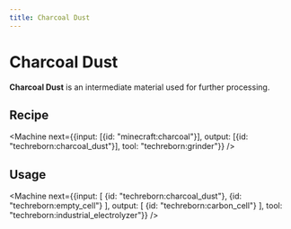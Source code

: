 ```yaml
---
title: Charcoal Dust
---
```


<ItemImage file="charcoal_dust" alt="Charcoal Dust" size="200" />

# Charcoal Dust

**Charcoal Dust** is an intermediate material used for further processing.

## Recipe

<CraftingTable recipe="input techreborn:small_pile_of_charcoal_dust techreborn:small_pile_of_charcoal_dust air input techreborn:small_pile_of_charcoal_dust techreborn:small_pile_of_charcoal_dust air input air air air output techreborn:charcoal_dust"/>

<Machine next={{input: [{id: "minecraft:charcoal"}], output: [{id: "techreborn:charcoal_dust"}], tool: "techreborn:grinder"}} />

## Usage

<CraftingTable recipe="input air air air input air techreborn:charcoal_dust air input air air air output techreborn:small_pile_of_charcoal_dust,4"/>

<Machine next={{input: [
  {id: "techreborn:charcoal_dust"},
  {id: "techreborn:empty_cell"}
], output: [
  {id: "techreborn:carbon_cell"}
], tool: "techreborn:industrial_electrolyzer"}} />
